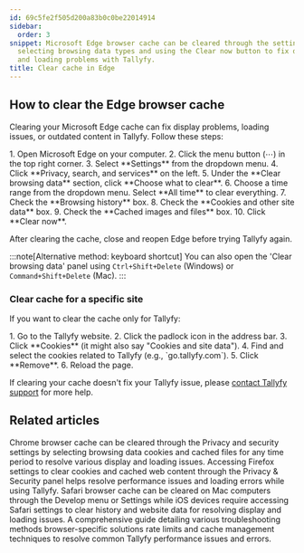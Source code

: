 ```yaml
---
id: 69c5fe2f505d200a83b0c0be22014914
sidebar:
  order: 3
snippet: Microsoft Edge browser cache can be cleared through the settings menu by
  selecting browsing data types and using the Clear now button to fix display issues
  and loading problems with Tallyfy.
title: Clear cache in Edge
---
```



## How to clear the Edge browser cache

Clearing your Microsoft Edge cache can fix display problems, loading issues, or outdated content in Tallyfy. Follow these steps:

<Steps>
1. Open Microsoft Edge on your computer.
2. Click the menu button (⋯) in the top right corner.
3. Select **Settings** from the dropdown menu.
4. Click **Privacy, search, and services** on the left.
5. Under the **Clear browsing data** section, click **Choose what to clear**.
6. Choose a time range from the dropdown menu. Select **All time** to clear everything.
7. Check the **Browsing history** box.
8. Check the **Cookies and other site data** box.
9. Check the **Cached images and files** box.
10. Click **Clear now**.
</Steps>

After clearing the cache, close and reopen Edge before trying Tallyfy again.

:::note[Alternative method: keyboard shortcut]
You can also open the 'Clear browsing data' panel using `Ctrl+Shift+Delete` (Windows) or `Command+Shift+Delete` (Mac).
:::

### Clear cache for a specific site

If you want to clear the cache only for Tallyfy:

<Steps>
1. Go to the Tallyfy website.
2. Click the padlock icon in the address bar.
3. Click **Cookies** (it might also say "Cookies and site data").
4. Find and select the cookies related to Tallyfy (e.g., `go.tallyfy.com`).
5. Click **Remove**.
6. Reload the page.
</Steps>

If clearing your cache doesn't fix your Tallyfy issue, please [contact Tallyfy support](https://tallyfy.com/contact-us/) for more help.


## Related articles
<CardGrid>
<LinkTitleCard header="<b>Troubleshooting > Clear cache in Chrome</b>" href="/products/pro/miscellaneous/troubleshooting/clear-cache-chrome/" > Chrome browser cache can be cleared through the Privacy and security settings by selecting browsing data cookies and cached files for any time period to resolve various display and loading issues. </LinkTitleCard>
<LinkTitleCard header="<b>Troubleshooting > Clear cache in Firefox</b>" href="/products/pro/miscellaneous/troubleshooting/clear-cache-firefox/" > Accessing Firefox settings to clear cookies and cached web content through the Privacy & Security panel helps resolve performance issues and loading errors while using Tallyfy. </LinkTitleCard>
<LinkTitleCard header="<b>Troubleshooting > Clear cache in Safari</b>" href="/products/pro/miscellaneous/troubleshooting/clear-cache-safari/" > Safari browser cache can be cleared on Mac computers through the Develop menu or Settings while iOS devices require accessing Safari settings to clear history and website data for resolving display and loading issues. </LinkTitleCard>
<LinkTitleCard header="<b>Miscellaneous > Troubleshooting</b>" href="/products/pro/miscellaneous/troubleshooting/" > A comprehensive guide detailing various troubleshooting methods browser-specific solutions rate limits and cache management techniques to resolve common Tallyfy performance issues and errors. </LinkTitleCard>
</CardGrid>